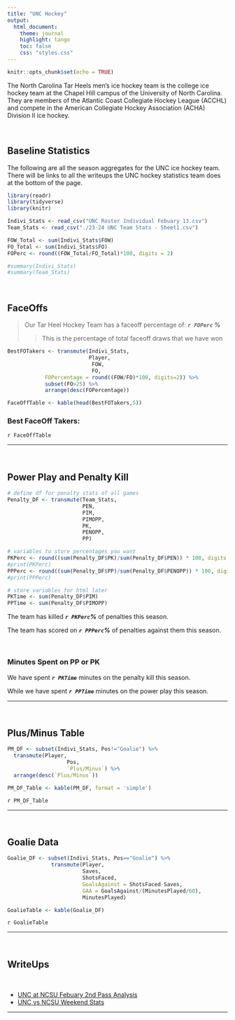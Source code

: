 ```yaml
---
title: "UNC Hockey"
output:
  html_document:
    theme: journal
    highlight: tango
    toc: false
    css: "styles.css"
---
```

```r
knitr::opts_chunk$set(echo = TRUE)
```

The North Carolina Tar Heels men’s ice hockey team is the college ice hockey team at the Chapel Hill campus of the University of North Carolina. They are members of the Atlantic Coast Collegiate Hockey League (ACCHL) and compete in the American Collegiate Hockey Association (ACHA) Division II ice hockey.

<br>

## Baseline Statistics

The following are all the season aggregates for the UNC ice hockey team. There will be links to all the writeups the UNC hockey statistics team does at the bottom of the page.

```r
library(readr)
library(tidyverse)
library(knitr)

Indivi_Stats <- read_csv("UNC Roster Individual Febuary 13.csv")
Team_Stats <- read_csv("./23-24 UNC Team Stats - Sheet1.csv")
```

```r

FOW_Total <- sum(Indivi_Stats$FOW)
FO_Total <- sum(Indivi_Stats$FO)
FOPerc <- round((FOW_Total/FO_Total)*100, digits = 2)

#summary(Indivi_Stats)
#summary(Team_Stats)
```
<br>

## FaceOffs

> Our Tar Heel Hockey Team has a faceoff percentage of: ***`r FOPerc` %***
>
>> This is the percentage of total faceoff draws that we have won

```r
BestFOTakers <- transmute(Indivi_Stats,
                          Player,
                           FOW,
                           FO,
            FOPercentage = round((FOW/FO)*100, digits=2)) %>% 
            subset(FO>25) %>%
            arrange(desc(FOPercentage)) 

FaceOffTable <- kable(head(BestFOTakers,5))

```

### Best FaceOff Takers: 
 `r FaceOffTable`

___

<br>
 
## Power Play and Penalty Kill

```r
# define df for penalty stats of all games
Penalty_DF <- transmute(Team_Stats,
                        PEN,
                        PIM,
                        PIMOPP,
                        PK,
                        PENOPP,
                        PP)

# variables to store percentages you want
PKPerc <- round((sum(Penalty_DF$PK)/sum(Penalty_DF$PEN)) * 100, digits = 2)
#print(PKPerc)
PPPerc <- round((sum(Penalty_DF$PP)/sum(Penalty_DF$PENOPP)) * 100, digits = 2)
#print(PPPerc)

# store variables for html later
PKTime <- sum(Penalty_DF$PIM)
PPTime <- sum(Penalty_DF$PIMOPP)

```
The team has killed ***`r PKPerc`%*** of penalties this season.

The team has scored on ***`r PPPerc`%*** of penalties against them this season.

<br>

### Minutes Spent on PP or PK

We have spent ***`r PKTime`*** minutes on the penalty kill this season.

While we have spent ***`r PPTime`*** minutes on the power play this season.

___

<br>

## Plus/Minus Table

```r
PM_DF <- subset(Indivi_Stats, Pos!="Goalie") %>%
  transmute(Player,
                   Pos,
                   `Plus/Minus`) %>%
  arrange(desc(`Plus/Minus`))

PM_DF_Table <- kable(PM_DF, format = 'simple')
```

`r PM_DF_Table`

___

<br>


## Goalie Data

```r
Goalie_DF <- subset(Indivi_Stats, Pos=="Goalie") %>% 
              transmute(Player,
                        Saves,
                        ShotsFaced,
                        GoalsAgainst = ShotsFaced-Saves,
                        GAA = GoalsAgainst/(MinutesPlayed/60),
                        MinutesPlayed)

GoalieTable <- kable(Goalie_DF)

```

`r GoalieTable`

___

<br>

## WriteUps 

<br>

- [UNC at NCSU Febuary 2nd Pass Analysis](WriteUps/NCSU Feb2/NCSUPassAnalysis.html)
- [UNC vs NCSU Weekend Stats](WriteUps/NCSU Feb5/PlusMinus.html)

___

<br><br><br>
